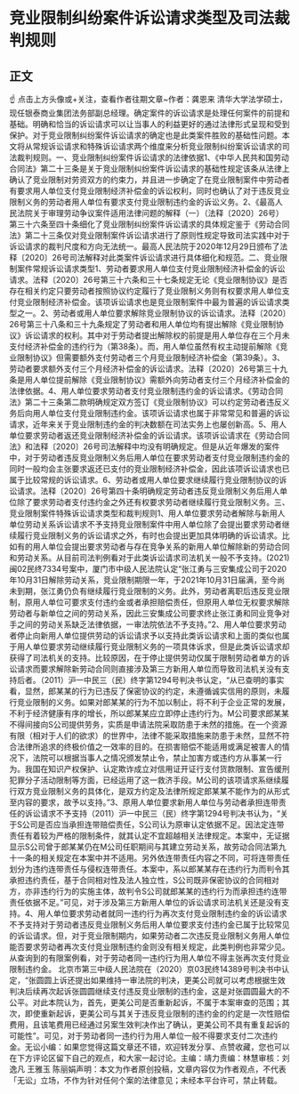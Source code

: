 # 竞业限制纠纷案件诉讼请求类型及司法裁判规则
## 正文
☝ 点击上方头像或+关注，查看作者往期文章~作者：龚恩来 清华大学法学硕士，现任银泰商业集团法务部副总经理。确定案件的诉讼请求是处理任何案件的前提和基础。明确和恰当的诉讼请求可以让当事人的利益更好的通过法律形式呈现和受到保护。对于竞业限制纠纷案件诉讼请求的确定也是此类案件胜败的基础性问题。本文将从常规诉讼请求和特殊诉讼请求两个维度来分析竞业限制纠纷案诉讼请求的司法裁判规则。一、竞业限制纠纷案件诉讼请求的法律依据1、《中华人民共和国劳动合同法》第二十三条是关于竞业限制纠纷案件诉讼请求的基础性规定该条从法律上确认了竞业限制对劳资双方的约束力，并且进一步确定了在竞业限制案件中劳动者有要求用人单位支付竞业限制经济补偿金的诉讼权利，同时也确认了对于违反竞业限制义务的劳动者用人单位有要求支付竞业限制违约金的诉讼义务。2、《最高人民法院关于审理劳动争议案件适用法律问题的解释（一）（法释〔2020〕26号）第三十六条至四十条细化了竞业限制纠纷案件诉讼请求的具体规定鉴于《劳动合同法》第二十三条仅对竞业限制案件诉讼请求进行了原则性规定导致司法实践中对于诉讼请求的裁判尺度和方向无法统一。最高人民法院于2020年12月29日颁布了法释〔2020〕26号司法解释对此类案件诉讼请求进行具体细化和规范。二、竞业限制案件常规诉讼请求类型1、劳动者要求用人单位支付竞业限制经济补偿金的诉讼请求。法释〔2020〕26号第三十六条和三十七条规定无论《竞业限制协议》是否存在相关约定只要劳动者按照协议约定履行了竞业限制义务则有权要求用人单位支付竞业限制经济补偿金。该项诉讼请求也是竞业限制案件中最为普遍的诉讼请求类型之一。2、劳动者或用人单位要求解除竞业限制协议的诉讼请求。法释〔2020〕26号第三十八条和三十九条规定了劳动者和用人单位均有提出解除《竞业限制协议》诉讼请求的权利。其中对于劳动者提出解除权的前提是用人单位存在三个月未支付经济补偿金的违约行为（第38条）。而，用人单位虽然有权主动提前解除《竞业限制协议》但需要额外支付劳动者三个月竞业限制经济补偿金（第39条）。3、劳动者要求额外支付三个月经济补偿金的诉讼请求。法释〔2020〕26号第三十九条是用人单位提前解除《竞业限制协议》需额外向劳动者支付三个月经济补偿金的法律依据。4、用人单位要求劳动者支付竞业限制违约金的诉讼请求。《劳动合同法》第二十三条第二款明确规定双方签订《竞业限制协议》可以约定劳动者违反义务后向用人单位支付竞业限制违约金。该项诉讼请求也属于非常常见和普遍的诉讼请求，近年来关于竞业限制违约金的判决数额在司法实务上也屡创新高。5、用人单位要求劳动者返还竞业限制经济补偿金的诉讼请求。该项诉讼请求在《劳动合同法》和法释〔2020〕26号司法解释中均没有明确规定。但是从近年爆发的案件中，对于劳动者违反竞业限制义务后用人单位在要求劳动者支付竞业限制违约金的同时一般均会主张要求返还已支付的竞业限制经济补偿金，因此该项诉讼请求也已属于比较常规的诉讼请求。6、劳动者或用人单位要求继续履行竞业限制协议的诉讼请求。法释〔2020〕26号第四十条明确规定劳动者违反竞业限制义务后用人单位除了要求劳动者支付违约金之外还有权要求劳动者继续履行竞业限制义务。三、竞业限制案件特殊诉讼请求类型和裁判规则1、用人单位要求劳动者解除与新用人单位劳动关系诉讼请求不予支持竞业限制案件中用人单位除了会提出要求劳动者继续履行竞业限制义务的诉讼请求之外，有时也会提出更加具体明确的诉讼请求。比如有的用人单位会提出要求劳动者与存在竞争关系的新用人单位解除新的劳动合同和劳动关系。从目前司法判例看对于此类诉讼请求司法机关一般不予支持。(2021)闽02民终7334号案中，厦门市中级人民法院认定“张江勇与三安集成公司于2020年10月31日解除劳动关系，竞业限制期限一年，于2021年10月31日届满，至今尚未到期，张江勇仍负有继续履行竞业限制的义务。此外，劳动者离职后违反竞业限制，原用人单位可要求支付违约金或者承担赔偿责任，但原用人单位无权要求解除劳动者与新单位之间的劳动关系，因此三安集成公司要求终止张江勇和同业竞争对手之间的劳动关系缺乏法律依据，一审法院依法不予支持。”2、用人单位要求劳动者停止向新用人单位提供劳动的诉讼请求予以支持此类诉讼请求和上面的类似也属于用人单位要求劳动继续履行竞业限制义务的一项具体诉求，但是此类诉讼请求却获得了司法机关的支持。比较原因，在于停止提供劳动仅属于限制劳动者单方的诉讼请求而要求解除新劳动合同则直接涉及第三方新用人单位而导致司法机关没有支持后者。（2011）沪一中民三（民）终字第1294号判决书认定，“从已查明的事实看，显然，郎某某的行为已违反了保密协议的约定，未遵循诚实信用的原则，未履行竞业限制的义务。如果对郎某某的行为不加以制止，将不利于企业正常的发展，不利于经济健康有序的增长，所以郎某某应立即停止违约行为。M公司要求郎某某不得间接向S公司提供劳务，实质是申请法院采取防患于未然的措施。在一个资源有限（相对于人们的欲求）的世界中，法律不能采取措施来防患于未然，显然不符合法律所追求的终极价值之一效率的目的。在损害赔偿不能适用或满足被害人的情况下，法院可以根据当事人之情况颁发禁止令，禁止加害方或违约方从事某一行为。我国在知识产权保护、认定欺诈成立对信用证开证行支付货款限制、宣告缓刑犯罪分子活动限制等方面，已经运用了这一救济手段。M公司的该项请求系继续履行双方竞业限制义务的具体化，是双方约定及法律所规定郎某某不能作为的从形式至内容的要求，故予以支持。”3、原用人单位要求新用人单位与劳动者承担连带责任的诉讼请求不予支持（2011）沪一中民三（民）终字第1294号判决书认为，“关于S公司是否应当承担连带赔偿责任，S公司认为原审认定依据不足。因法定连带责任有着较为严格的限制条件，就其认定不宜超越相关法律规定。本案中，无证据显示S公司曾于郎某某仍在M公司任职期间与其建立劳动关系，故劳动合同法第九十一条的相关规定在本案中并不适用。另外依连带责任内容之不同，可将连带责任划分为违约连带责任与侵权连带责任。本案中，系以郎某某存在违约行为而判令其承担违约责任，基于合同相对性及法人独立性，S公司既非保密协议的合同相对方，亦非违约行为的实施主体，故判令S公司就郎某某的违约行为而承担违约连带责任依据不足。”可见，对于涉及第三方新用人单位的诉讼请求司法机关还是没有支持。4、用人单位要求劳动者就同一违约行为再次支付竞业限制违约金的诉讼请求不予支持对于劳动者违反竞业限制义务后用人单位要求支付违约金已属于比较常见的诉讼请求。但，对于竞业限制期内，如果劳动者二次违反竞业限制义务用人单位能否要求劳动者再次支付竞业限制违约金则没有相关规定，此类判例也非常少见。从查询到的有限案例看，对于劳动者同一违约行为用人单位不得主张再次支付竞业限制违约金。  北京市第三中级人民法院在（2020）京03民终14389号判决书中认定，“张圆圆上诉还提出如果维持一审法院的判决，更美公司就可以考虑根据生效判决后续再次起诉张圆圆继续支付违反竞业限制的违约金，这是对张圆圆最大的不公平。对此本院认为，首先，更美公司是否重新起诉，不属于本案审查的范围；其次，即使重新起诉，更美公司与其关于违反竞业限制的违约金的约定是一次性赔偿费用，且该笔费用已经通过另案生效判决作出了确认，更美公司不具有重复起诉的可能性”。可见，对于劳动者同一违约行为用人单位一般不得要求支付二次违约金。无讼小编：如果您觉得这篇文章还不错，欢迎转发分享、点赞收藏，您也可以在下方评论区留下自己的观点，和大家一起讨论。主编：靖力责编：林慧审核：刘逸凡 王雅玉 陈丽娟声明：本文为作者原创投稿，文章内容仅为作者观点，不代表「无讼」立场，不作为针对任何个案的法律意见；未经本平台许可，禁止转载。 